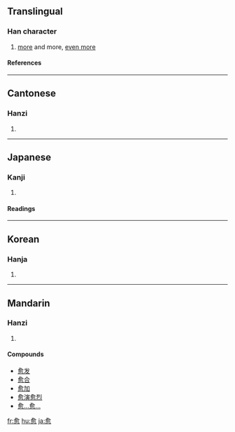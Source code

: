 {{see|癒|瘉}}

==Translingual==
===Han character===
{{Han char|rn=61|rad=心|as=09|sn=13|four=8033<sub>2</sub>|canj=人一月心 (OMBP)|ids=⿱[[俞]][[心]]}}
# [[more]] and more, [[even more]]
====References====
{{Han ref|kx=0394.030|dkj=10904|dj=0730.140|hdz=42322.150|uh=6108|ud=24840|bh=B755|bd=46933}}

----

==Cantonese==
===Hanzi===
{{yue-hanzi|jyut=|y=yu6}}
# {{defn|Cantonese}}

----
==Japanese==
===Kanji===
{{ja-kanji|grade=|rs=心09}}
# {{defn|Japanese}} 
====Readings====
{{ja-readings|on=[[ゆ]] (yu)|kun=[[まさる]] (masaru), [[いよいよ]] (iyoiyo)}}

----
==Korean==
===Hanja===
{{ko-hanja|hangeul=[[유]]|eumhun=|rv=yu|mr=yu|y=yu}}
# {{defn|Korean}}

----
==Mandarin==
===Hanzi===
{{cmn-hanzi|tra=[[癒]], [[瘉]]|pin=[[yù]] ([[yu4]])|wg=yü<sup>4</sup>}}
# {{defn|Mandarin}}

====Compounds====
*[[愈发]]
*[[愈合]]
*[[愈加]]
*[[愈演愈烈]]
*[[愈…愈…]]

[[fr:愈]]
[[hu:愈]]
[[ja:愈]]
